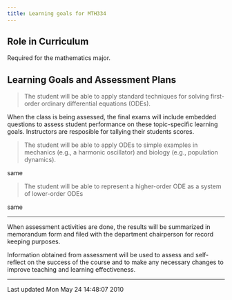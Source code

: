 ```yaml
---
title: Learning goals for MTH334
---
```


## Role in Curriculum

Required for the mathematics major.

## Learning Goals and Assessment Plans


> The student will be able to apply standard
> techniques for solving first-order ordinary
> differential equations (ODEs).

When the class is being assessed, the final exams
will include embedded questions to assess student
performance on these topic-specific learning
goals. Instructors are resposible for tallying
their students scores.

> The student will be able to apply ODEs to simple
> examples in mechanics (e.g., a harmonic
> oscillator) and biology (e.g., population
> dynamics).

same

> The student will be able to represent a
> higher-order ODE as a system of lower-order ODEs

same

----

When assessment activities are done, the results will be summarized in
memorandum form and filed with the department chairperson for record
keeping
purposes.

Information obtained from assessment will be used to assess and
self-reflect on the success of the course and to make any necessary
changes to
improve teaching and learning effectiveness.

------------------------------------------------------------------------

Last updated Mon May 24 14:48:07 2010
